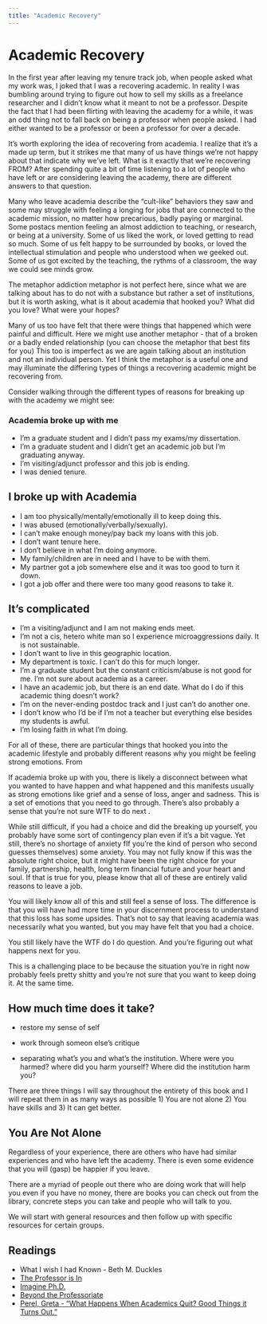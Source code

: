 ```yaml
---
title: "Academic Recovery"
---
```

# Academic Recovery 

In the first year after leaving my tenure track job, when people asked what my work was, I joked that I was a recovering academic. In reality I was bumbling around trying to figure out how to sell my skills as a freelance researcher and I didn't know what it meant to not be a professor. Despite the fact that I had been flirting with leaving the academy for a while, it was an odd thing not to fall back on being a professor when people asked. I had either wanted to be a professor or been a professor for over a decade. 

It's worth exploring the idea of recovering from academia. I realize that it's a made up term, but it strikes me that many of us have things we're not happy about that indicate why we've left. What is it exactly that we're recovering FROM? After spending quite a bit of time listening to a lot of people who have left or are considering leaving the academy, there are different answers to that question. 

Many who leave academia describe the "cult-like" behaviors they saw and some may struggle with feeling a longing for jobs that are connected to the academic mission, no matter how precarious, badly paying or marginal. Some postacs mention feeling an almost addiction to teaching, or research, or being at a university. Some of us liked the work, or loved getting to read so much. Some of us felt happy to be surrounded by books, or loved the intellectual stimulation and people who understood when we geeked out. Some of us got excited by the teaching, the rythms of a classroom, the way we could see minds grow.

The metaphor addiction metaphor is not perfect here, since what we are talking about has to do not with a substance but rather a set of institutions, but it is worth asking, what is it about academia that hooked you? What did you love? What were your hopes? 

Many of us too have felt that there were things that happened which were painful and difficult. Here we might use another metaphor - that of a broken or a badly ended relationship (you can choose the metaphor that best fits for you) This too is imperfect as we are again talking about an institution and not an individual person. Yet I think the metaphor is a useful one and may illuminate the differing types of things a recovering academic might be recovering from. 

Consider walking through the different types of reasons for breaking up with the academy we might see: 

### Academia broke up with me
* I’m a graduate student and I didn’t pass my exams/my dissertation. 
* I’m a graduate student and I didn’t get an academic job but I’m graduating anyway. 
* I’m visiting/adjunct professor and this job is ending. 
* I was denied tenure. 

## I broke up with Academia  
* I am too physically/mentally/emotionally ill to keep doing this.
* I was abused (emotionally/verbally/sexually). 
* I can’t make enough money/pay back my loans with this job. 
* I don’t want tenure here. 
* I don’t believe in what I’m doing anymore. 
* My family/children are in need and I have to be with them. 
* My partner got a job somewhere else and it was too good to turn it down. 
* I got a job offer and there were too many good reasons to take it.


## It’s complicated 
* I’m a visiting/adjunct and I am not making ends meet. 
* I’m not a cis, hetero white man so I experience microaggressions daily. It is not sustainable.  
* I don't want to live in this geographic location.  
* My department is toxic. I can’t do this for much longer. 
* I’m a graduate student but the constant criticism/abuse is not good for me. I’m not sure about academia as a career. 
* I have an academic job, but there is an end date. What do I do if this academic thing doesn’t work? 
* I’m on the never-ending postdoc track and I just can’t do another one.
* I don’t know who I’d be if I’m not a teacher but everything else besides my students is awful. 
* I’m losing faith in what I’m doing. 


For all of these, there are particular things that hooked you into the academic lifestyle and probably different reasons why you might be feeling strong emotions. From 


If academia broke up with you, there is likely a disconnect between what you wanted to have happen and what happened and this manifests usually as strong emotions like grief and a sense of loss, anger and sadness. This is a set of emotions that you need to go through. There’s also probably a sense that you’re not sure WTF to do next . 

While still difficult, if you had a choice and did the breaking up yourself, you probably have some sort of contingency plan even if it's a bit vague. Yet still, there's no shortage of anxiety fIf you’re the kind of person who second guesses themselves) some anxiety. You may not fully know if this was the absolute right choice, but it might have been the right choice for your family, partnership, health, long term financial future and your heart and soul. If that is true for you, please know that all of these are entirely valid reasons to leave a job. 

You will likely know all of this and still feel a sense of loss. The difference is that you will have had more time in your discernment process to understand that this loss has some upsides. That’s not to say that leaving academia was necessarily what you wanted, but you may have felt that you had a choice. 

You still likely have the WTF do I do question. And you’re figuring out what happens next for you. 


This is a challenging place to be because the situation you’re in right now probably feels pretty shitty and you’re not sure that you want to keep doing it. At the same time.  



## How much time does it take?

* restore my sense of self 
* work through someon else's critique 

* separating what's you and what's the institution. 
Where were you harmed? where did you harm yourself?
Where did the institution harm you? 

There are three things I will say throughout the entirety of this book and I will repeat them in as many ways as possible 1) You are not alone 2) You have skills and 3) It can get better. 

## You Are Not Alone

Regardless of your experience, there are others who have had similar experiences and who have left the academy. There is even some evidence that you will (gasp) be happier if you leave. 

There are a myriad of people out there who are doing work that will help you even if you have no money, there are books you can check out from the library, concrete steps you can take and people who will talk to you. 

We will start with general resources and then follow up with specific resources for certain groups. 

## Readings

- What I wish I had Known - Beth M. Duckles 
- [The Professor is In](http://theprofessorisin.com/)
- [Imagine Ph.D.](https://www.imaginephd.com/)
- [Beyond the Professoriate](https://community.beyondprof.com/) 
- [Perel, Greta - “What Happens When Academics Quit? Good Things it Turns Out.”](https://www.timeshighereducation.com/blog/what-happens-when-academics-quit-good-things-it-turns-out)


